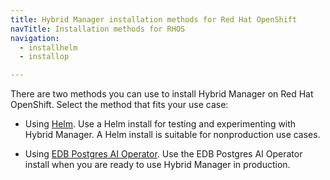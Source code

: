 ```yaml
---
title: Hybrid Manager installation methods for Red Hat OpenShift
navTitle: Installation methods for RHOS
navigation:
  - installhelm
  - installop

---
```


There are two methods you can use to install Hybrid Manager on Red Hat OpenShift. Select the method that fits your use case:

-   Using [Helm](#installhelm.md). Use a Helm install for testing and experimenting with Hybrid Manager. A Helm install is suitable for nonproduction use cases.

-   Using [EDB Postgres AI Operator](installop.mdx). Use the EDB Postgres AI Operator install when you are ready to use Hybrid Manager in production.
